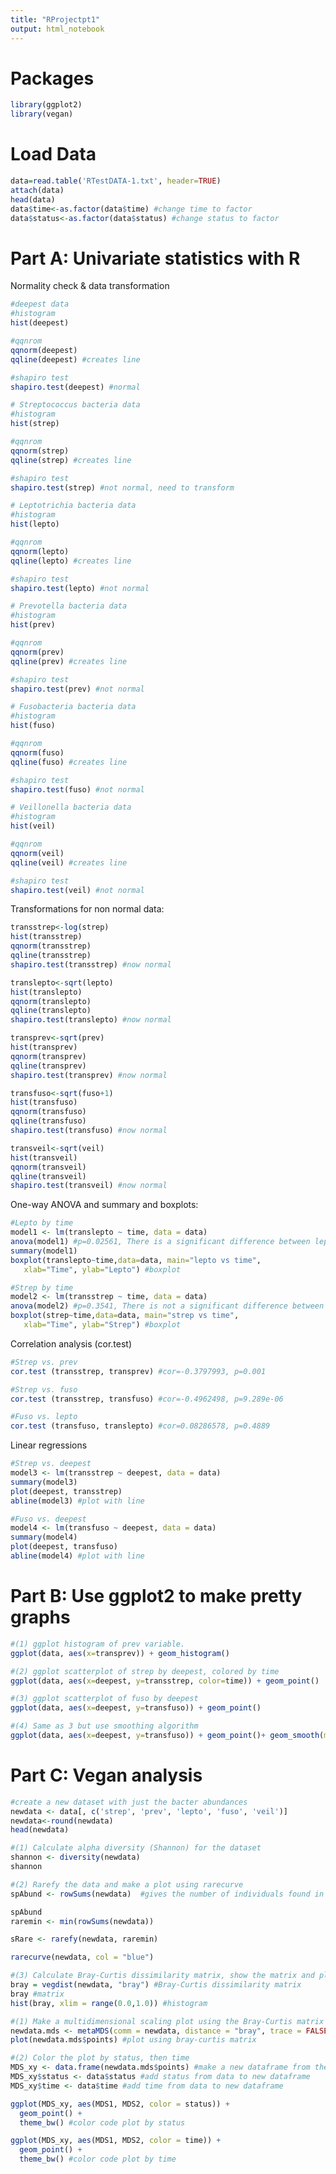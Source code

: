 ```yaml
---
title: "RProjectpt1"
output: html_notebook
---
```

# Packages

```r
library(ggplot2)
library(vegan)
```

# Load Data

```r
data=read.table('RTestDATA-1.txt', header=TRUE)
attach(data)
head(data)
data$time<-as.factor(data$time) #change time to factor
data$status<-as.factor(data$status) #change status to factor
```

# Part A: Univariate statistics with R

Normality check & data transformation

```r
#deepest data
#histogram
hist(deepest)

#qqnrom
qqnorm(deepest)
qqline(deepest) #creates line 

#shapiro test
shapiro.test(deepest) #normal

# Streptococcus bacteria data
#histogram
hist(strep)

#qqnrom
qqnorm(strep)
qqline(strep) #creates line 

#shapiro test
shapiro.test(strep) #not normal, need to transform

# Leptotrichia bacteria data
#histogram
hist(lepto)

#qqnrom
qqnorm(lepto)
qqline(lepto) #creates line 

#shapiro test
shapiro.test(lepto) #not normal

# Prevotella bacteria data
#histogram
hist(prev)

#qqnrom
qqnorm(prev)
qqline(prev) #creates line 

#shapiro test
shapiro.test(prev) #not normal

# Fusobacteria bacteria data
#histogram
hist(fuso)

#qqnrom
qqnorm(fuso)
qqline(fuso) #creates line 

#shapiro test
shapiro.test(fuso) #not normal

# Veillonella bacteria data
#histogram
hist(veil)

#qqnrom
qqnorm(veil)
qqline(veil) #creates line 

#shapiro test
shapiro.test(veil) #not normal


```

Transformations for non normal data:

```r
transstrep<-log(strep)
hist(transstrep)
qqnorm(transstrep)
qqline(transstrep)
shapiro.test(transstrep) #now normal

translepto<-sqrt(lepto)
hist(translepto)
qqnorm(translepto)
qqline(translepto)
shapiro.test(translepto) #now normal

transprev<-sqrt(prev)
hist(transprev)
qqnorm(transprev)
qqline(transprev)
shapiro.test(transprev) #now normal

transfuso<-sqrt(fuso+1)
hist(transfuso)
qqnorm(transfuso)
qqline(transfuso)
shapiro.test(transfuso) #now normal

transveil<-sqrt(veil)
hist(transveil)
qqnorm(transveil)
qqline(transveil)
shapiro.test(transveil) #now normal
```
One-way ANOVA and summary and boxplots:

```r
#Lepto by time
model1 <- lm(translepto ~ time, data = data)
anova(model1) #p=0.02561, There is a significant difference between lepto and time
summary(model1)
boxplot(translepto~time,data=data, main="lepto vs time",
   xlab="Time", ylab="Lepto") #boxplot

#Strep by time
model2 <- lm(transstrep ~ time, data = data)
anova(model2) #p=0.3541, There is not a significant difference between strep and time
boxplot(strep~time,data=data, main="strep vs time",
   xlab="Time", ylab="Strep") #boxplot
```
Correlation analysis (cor.test)

```r
#Strep vs. prev
cor.test (transstrep, transprev) #cor=-0.3797993, p=0.001

#Strep vs. fuso
cor.test (transstrep, transfuso) #cor=-0.4962498, p=9.289e-06

#Fuso vs. lepto
cor.test (transfuso, translepto) #cor=0.08286578, p=0.4889
```
Linear regressions

```r
#Strep vs. deepest
model3 <- lm(transstrep ~ deepest, data = data)
summary(model3)
plot(deepest, transstrep) 
abline(model3) #plot with line

#Fuso vs. deepest
model4 <- lm(transfuso ~ deepest, data = data)
summary(model4)
plot(deepest, transfuso)
abline(model4) #plot with line
```

# Part B: Use ggplot2 to make pretty graphs

```r
#(1) ggplot histogram of prev variable.
ggplot(data, aes(x=transprev)) + geom_histogram()

#(2) ggplot scatterplot of strep by deepest, colored by time
ggplot(data, aes(x=deepest, y=transstrep, color=time)) + geom_point()

#(3) ggplot scatterplot of fuso by deepest
ggplot(data, aes(x=deepest, y=transfuso)) + geom_point()

#(4) Same as 3 but use smoothing algorithm
ggplot(data, aes(x=deepest, y=transfuso)) + geom_point()+ geom_smooth(method=lm)
```

# Part C: Vegan analysis

```r
#create a new dataset with just the bacter abundances
newdata <- data[, c('strep', 'prev', 'lepto', 'fuso', 'veil')]
newdata<-round(newdata)
head(newdata)
```
```r
#(1) Calculate alpha diversity (Shannon) for the dataset
shannon <- diversity(newdata)
shannon

#(2) Rarefy the data and make a plot using rarecurve
spAbund <- rowSums(newdata)  #gives the number of individuals found in each plot

spAbund
raremin <- min(rowSums(newdata))

sRare <- rarefy(newdata, raremin)

rarecurve(newdata, col = "blue")

#(3) Calculate Bray-Curtis dissimilarity matrix, show the matrix and plot a histogram
bray = vegdist(newdata, "bray") #Bray-Curtis dissimilarity matrix
bray #matrix
hist(bray, xlim = range(0.0,1.0)) #histogram

#(1) Make a multidimensional scaling plot using the Bray-Curtis matrix
newdata.mds <- metaMDS(comm = newdata, distance = "bray", trace = FALSE, autotransform = FALSE)
plot(newdata.mds$points) #plot using bray-curtis matrix

#(2) Color the plot by status, then time
MDS_xy <- data.frame(newdata.mds$points) #make a new dataframe from the mds coordinates
MDS_xy$status <- data$status #add status from data to new dataframe
MDS_xy$time <- data$time #add time from data to new dataframe

ggplot(MDS_xy, aes(MDS1, MDS2, color = status)) +
  geom_point() +
  theme_bw() #color code plot by status

ggplot(MDS_xy, aes(MDS1, MDS2, color = time)) +
  geom_point() +
  theme_bw() #color code plot by time
```

